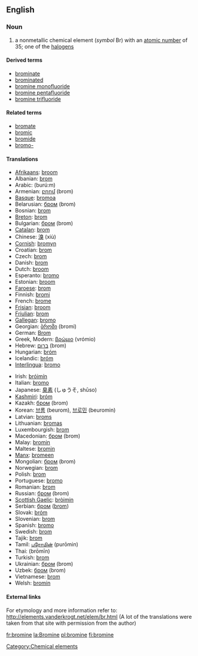 ==English==
{{elements|Br|selenium|Se|krypton|Kr}}
=== Noun ===
{{en-noun-unc}}
{{wikipedia}}

# a nonmetallic chemical element (''symbol'' Br) with an [[atomic number]] of 35; one of the [[halogen]]s

====Derived terms====
*[[brominate]]
*[[brominated]]
*[[bromine monofluoride]]
*[[bromine pentafluoride]]
*[[bromine trifluoride]]

====Related terms====
*[[bromate]]
*[[bromic]]
*[[bromide]]
*[[bromo-]]

==== Translations ====
{{top}}
*[[Afrikaans]]: [[broom]]
*Albanian: [[brom]]
*Arabic: {{ARchar|[[بروم]]}} (burú:m) {{m}}
*Armenian: [[բրոմ]] (brom)
*[[Basque]]: [[bromoa]]
*Belarusian: [[бром]] (brom) {{m}}
*Bosnian: [[brom]]
*[[Breton]]: [[brom]] {{m}}
*Bulgarian: [[бром]] (brom) {{m}}
*[[Catalan]]: [[brom]]
*Chinese: [[溴]] (xiù)
*[[Cornish]]: [[bromyn]]
*Croatian: [[brom]]
*Czech: [[brom]]
*Danish: [[brom]]
*Dutch: [[broom#Dutch|broom]] {{n}}
*Esperanto: [[bromo]]
*Estonian: [[broom]]
*[[Faroese]]: [[brom]]
*Finnish: [[bromi]]
*French: [[brome]] {{m}}
*[[Frisian]]: [[broom]]
*[[Friulian]]: [[brom]]
*[[Gallegan]]: [[bromo]]
*Georgian: [[ბრომი]] (bromi)
*German: [[Brom]] {{n}}
*Greek, Modern: [[βρώμιο]] (vrómio) {{n}}
*Hebrew: [[ברום]] (brom)
*Hungarian: [[bróm]]
*Icelandic: [[bróm]]
*[[Interlingua]]: [[bromo]]
{{mid}}
*Irish: [[bróimín]]
*Italian: [[bromo]] {{m}}
*Japanese: [[臭素]] (しゅうそ, shūso)
*[[Kashmiri]]: [[bróm]]
*Kazakh: [[бром]] (brom)
*Korean: [[브롬]] (beurom), [[브로민]] (beuromin)
*Latvian: [[broms]]
*Lithuanian: [[bromas]]
*Luxembourgish: [[brom]]
*Macedonian: [[бром]] (brom) {{m}}
*Malay: [[bromin]]
*Maltese: [[bromin]]
*[[Manx]]: [[bromeen]]
*Mongolian: [[бром]] (brom)
*Norwegian: [[brom]]
*Polish: [[brom]] {{m}}
*Portuguese: [[bromo]] {{m}}
*Romanian: [[brom]] {{n}}
*Russian: [[бром]] (brom) {{m}}
*[[Scottish Gaelic]]: [[bròimin]]
*Serbian: [[бром]] ([[brom]]) {{m}}
*Slovak: [[bróm]]
*Slovenian: [[brom]]
*Spanish: [[bromo]] {{m}}
*Swedish: [[brom]]
*Tajik: [[brom]]
*Tamil: [[புரோமின்]] (purōmin)
*Thai: {{THchar|[[โบรมีน]]}} (brōmīn)
*Turkish: [[brom]]
*Ukrainian: [[бром]] (brom) {{m}}
*Uzbek: [[бром]] (brom)
*Vietnamese: [[brom]]
*Welsh: [[bromin]]
{{bottom}}

====External links====
For etymology and more information refer to:
http://elements.vanderkrogt.net/elem/br.html
(A lot of the translations were taken from that site with permission from the author)

[[Category:Chemical elements]]

[[fr:bromine]]
[[la:Bromine]]
[[pl:bromine]]
[[fi:bromine]]